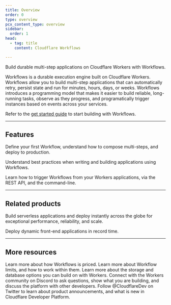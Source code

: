 ```yaml
---
title: Overview
order: 0
type: overview
pcx_content_type: overview
sidebar:
  order: 1
head:
  - tag: title
    content: Cloudflare Workflows

---
```



<Description>

Build durable multi-step applications on Cloudflare Workers with Workflows.

</Description>

<Plan type="workers-all" />

Workflows is a durable execution engine built on Cloudflare Workers. Workflows allow you to build multi-step applications that can automatically retry, persist state and run for minutes, hours, days, or weeks. Workflows introduces a programming model that makes it easier to build reliable, long-running tasks, observe as they progress, and programatically trigger instances based on events across your services.

Refer to the [get started guide](/workflows/get-started/guide/) to start building with Workflows.

***

## Features

<Feature header="Deploy your first Workflow" href="/workflows/get-started/guide/" cta="Deploy your first Workflow">

Define your first Workflow, understand how to compose multi-steps, and deploy to production.

</Feature>

<Feature header="Rules of Workflows" href="/workflows/build/rules-of-workflows/" cta="Best practices">

Understand best practices when writing and building applications using Workflows.

</Feature>

<Feature header="Trigger Workflows" href="/workflows/build/trigger-workflows/" cta="Trigger Workflows from Workers">

Learn how to trigger Workflows from your Workers applications, via the REST API, and the command-line.

</Feature>

***

## Related products

<RelatedProduct header="Workers" href="/workers/" product="workers">

Build serverless applications and deploy instantly across the globe for exceptional performance, reliability, and scale.


</RelatedProduct>

<RelatedProduct header="Pages" href="/pages/" product="pages">

Deploy dynamic front-end applications in record time.


</RelatedProduct>

***

## More resources

<CardGrid>

<LinkTitleCard title="Pricing" href="/workflows/reference/pricing/" icon="seti:shell">
Learn more about how Workflows is priced.
</LinkTitleCard>

<LinkTitleCard title="Limits" href="/workflows/reference/limits/" icon="document">
Learn more about Workflow limits, and how to work within them.
</LinkTitleCard>

<LinkTitleCard title="Storage options" href="/workers/platform/storage-options/" icon="document">
Learn more about the storage and database options you can build on with Workers.
</LinkTitleCard>

<LinkTitleCard title="Developer Discord" href="https://discord.cloudflare.com" icon="discord">
Connect with the Workers community on Discord to ask questions, show what you are building, and discuss the platform with other developers.
</LinkTitleCard>

<LinkTitleCard title="@CloudflareDev" href="https://x.com/cloudflaredev" icon="x.com">
Follow @CloudflareDev on Twitter to learn about product announcements, and what is new in Cloudflare Developer Platform.
</LinkTitleCard>

</CardGrid>
